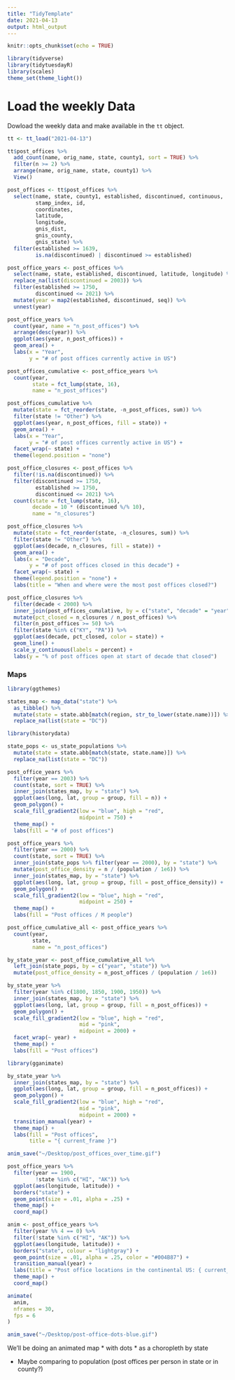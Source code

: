 ```yaml
---
title: "TidyTemplate"
date: 2021-04-13
output: html_output
---
```


```r

knitr::opts_chunk$set(echo = TRUE)

library(tidyverse)
library(tidytuesdayR)
library(scales)
theme_set(theme_light())

```

# Load the weekly Data

Dowload the weekly data and make available in the `tt` object.

```r

tt <- tt_load("2021-04-13")

tt$post_offices %>%
  add_count(name, orig_name, state, county1, sort = TRUE) %>%
  filter(n >= 2) %>%
  arrange(name, orig_name, state, county1) %>%
  View()

post_offices <- tt$post_offices %>%
  select(name, state, county1, established, discontinued, continuous,
         stamp_index, id,
         coordinates,
         latitude,
         longitude,
         gnis_dist,
         gnis_county,
         gnis_state) %>%
  filter(established >= 1639,
         is.na(discontinued) | discontinued >= established)
```

```r
post_office_years <- post_offices %>%
  select(name, state, established, discontinued, latitude, longitude) %>%
  replace_na(list(discontinued = 2003)) %>%
  filter(established >= 1750,
         discontinued <= 2021) %>%
  mutate(year = map2(established, discontinued, seq)) %>%
  unnest(year)
```

```r
post_office_years %>%
  count(year, name = "n_post_offices") %>%
  arrange(desc(year)) %>%
  ggplot(aes(year, n_post_offices)) +
  geom_area() +
  labs(x = "Year",
       y = "# of post offices currently active in US")
```

```r
post_offices_cumulative <- post_office_years %>%
  count(year,
        state = fct_lump(state, 16),
        name = "n_post_offices")

post_offices_cumulative %>%
  mutate(state = fct_reorder(state, -n_post_offices, sum)) %>%
  filter(state != "Other") %>%
  ggplot(aes(year, n_post_offices, fill = state)) +
  geom_area() +
  labs(x = "Year",
       y = "# of post offices currently active in US") +
  facet_wrap(~ state) +
  theme(legend.position = "none")
```

```r
post_office_closures <- post_offices %>%
  filter(!is.na(discontinued)) %>%
  filter(discontinued >= 1750,
         established >= 1750,
         discontinued <= 2021) %>%
  count(state = fct_lump(state, 16),
        decade = 10 * (discontinued %/% 10),
        name = "n_closures")

post_office_closures %>%
  mutate(state = fct_reorder(state, -n_closures, sum)) %>%
  filter(state != "Other") %>%
  ggplot(aes(decade, n_closures, fill = state)) +
  geom_area() +
  labs(x = "Decade",
       y = "# of post offices closed in this decade") +
  facet_wrap(~ state) +
  theme(legend.position = "none") +
  labs(title = "When and where were the most post offices closed?")
```

```r
post_office_closures %>%
  filter(decade < 2000) %>%
  inner_join(post_offices_cumulative, by = c("state", "decade" = "year")) %>%
  mutate(pct_closed = n_closures / n_post_offices) %>%
  filter(n_post_offices >= 50) %>%
  filter(state %in% c("KY", "PA")) %>%
  ggplot(aes(decade, pct_closed, color = state)) +
  geom_line() +
  scale_y_continuous(labels = percent) +
  labs(y = "% of post offices open at start of decade that closed")
```

### Maps

```r
library(ggthemes)

states_map <- map_data("state") %>%
  as_tibble() %>%
  mutate(state = state.abb[match(region, str_to_lower(state.name))]) %>%
  replace_na(list(state = "DC"))

library(historydata)

state_pops <- us_state_populations %>%
  mutate(state = state.abb[match(state, state.name)]) %>%
  replace_na(list(state = "DC"))

post_office_years %>%
  filter(year == 2003) %>%
  count(state, sort = TRUE) %>%
  inner_join(states_map, by = "state") %>%
  ggplot(aes(long, lat, group = group, fill = n)) +
  geom_polygon() +
  scale_fill_gradient2(low = "blue", high = "red",
                       midpoint = 750) +
  theme_map() +
  labs(fill = "# of post offices")

post_office_years %>%
  filter(year == 2000) %>%
  count(state, sort = TRUE) %>%
  inner_join(state_pops %>% filter(year == 2000), by = "state") %>%
  mutate(post_office_density = n / (population / 1e6)) %>%
  inner_join(states_map, by = "state") %>%
  ggplot(aes(long, lat, group = group, fill = post_office_density)) +
  geom_polygon() +
  scale_fill_gradient2(low = "blue", high = "red",
                       midpoint = 250) +
  theme_map() +
  labs(fill = "Post offices / M people")
```

```r
post_office_cumulative_all <- post_office_years %>%
  count(year,
        state,
        name = "n_post_offices")

by_state_year <- post_office_cumulative_all %>%
  left_join(state_pops, by = c("year", "state")) %>%
  mutate(post_office_density = n_post_offices / (population / 1e6))

by_state_year %>%
  filter(year %in% c(1800, 1850, 1900, 1950)) %>%
  inner_join(states_map, by = "state") %>%
  ggplot(aes(long, lat, group = group, fill = n_post_offices)) +
  geom_polygon() +
  scale_fill_gradient2(low = "blue", high = "red",
                       mid = "pink",
                       midpoint = 2000) +
  facet_wrap(~ year) +
  theme_map() +
  labs(fill = "Post offices")
```

```r
library(gganimate)

by_state_year %>%
  inner_join(states_map, by = "state") %>%
  ggplot(aes(long, lat, group = group, fill = n_post_offices)) +
  geom_polygon() +
  scale_fill_gradient2(low = "blue", high = "red",
                       mid = "pink",
                       midpoint = 2000) +
  transition_manual(year) +
  theme_map() +
  labs(fill = "Post offices",
       title = "{ current_frame }")

anim_save("~/Desktop/post_offices_over_time.gif")
```

```r
post_office_years %>%
  filter(year == 1900,
         !state %in% c("HI", "AK")) %>%
  ggplot(aes(longitude, latitude)) +
  borders("state") +
  geom_point(size = .01, alpha = .25) +
  theme_map() +
  coord_map()

anim <- post_office_years %>%
  filter(year %% 4 == 0) %>%
  filter(!state %in% c("HI", "AK")) %>%
  ggplot(aes(longitude, latitude)) +
  borders("state", colour = "lightgray") +
  geom_point(size = .01, alpha = .25, color = "#004B87") +
  transition_manual(year) +
  labs(title = "Post office locations in the continental US: { current_frame }") +
  theme_map() +
  coord_map()

animate(
  anim,
  nframes = 30,
  fps = 6
)

anim_save("~/Desktop/post-office-dots-blue.gif")
```


We'll be doing an animated map
* with dots
* as a choropleth by state

* Maybe comparing to population (post offices per person in state or in county?)
